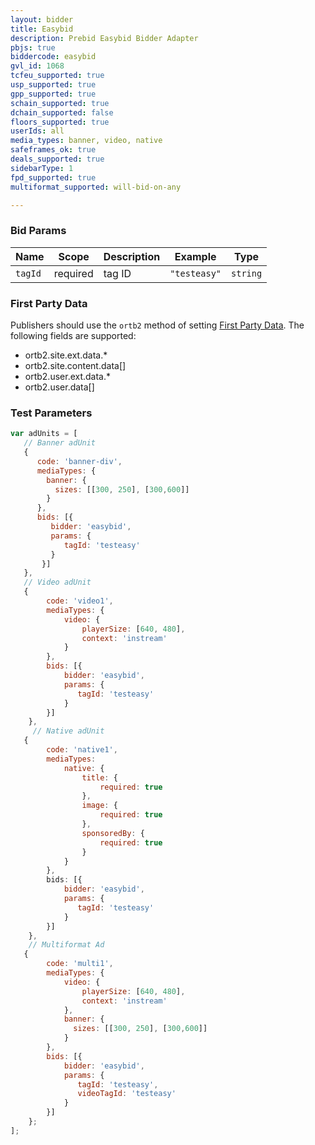 ```yaml
---
layout: bidder
title: Easybid
description: Prebid Easybid Bidder Adapter
pbjs: true
biddercode: easybid
gvl_id: 1068
tcfeu_supported: true
usp_supported: true
gpp_supported: true
schain_supported: true
dchain_supported: false
floors_supported: true
userIds: all
media_types: banner, video, native
safeframes_ok: true
deals_supported: true
sidebarType: 1
fpd_supported: true
multiformat_supported: will-bid-on-any

---
```


### Bid Params



| Name          | Scope    | Description                | Example                                   | Type      |
|---------------|----------|----------------------------|--------------------------------------     |-----------|
| `tagId`       | required | tag ID                     | `"testeasy"`                              | `string`  |

### First Party Data

Publishers should use the `ortb2` method of setting [First Party Data](/features/firstPartyData.html).
The following fields are supported:

* ortb2.site.ext.data.*
* ortb2.site.content.data[]
* ortb2.user.ext.data.*
* ortb2.user.data[]

### Test Parameters

```javascript
var adUnits = [
   // Banner adUnit
   {
      code: 'banner-div',
      mediaTypes: {
        banner: {
          sizes: [[300, 250], [300,600]]
        }
      },
      bids: [{
         bidder: 'easybid',
         params: {
            tagId: 'testeasy'
         }
       }]
   },
   // Video adUnit
   {
        code: 'video1',
        mediaTypes: {
            video: {
                playerSize: [640, 480],
                context: 'instream'
            }
        },
        bids: [{
            bidder: 'easybid',
            params: {
               tagId: 'testeasy'
            }
        }]
    },
     // Native adUnit
   {
        code: 'native1',
        mediaTypes:
            native: {
                title: {
                    required: true
                },
                image: {
                    required: true
                },
                sponsoredBy: {
                    required: true
                }
            }
        },
        bids: [{
            bidder: 'easybid',
            params: {
               tagId: 'testeasy'
            }
        }]
    },
    // Multiformat Ad
   {
        code: 'multi1',
        mediaTypes: {
            video: {
                playerSize: [640, 480],
                context: 'instream'
            },
            banner: {
              sizes: [[300, 250], [300,600]]
            }
        },
        bids: [{
            bidder: 'easybid',
            params: {
               tagId: 'testeasy',
               videoTagId: 'testeasy'
            }
        }]
    };
];
```

